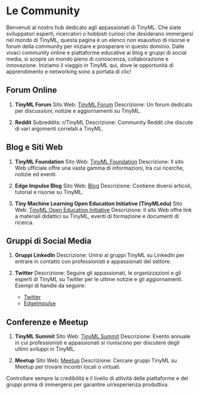 # Le Community {#sec-communities}

Benvenuti al nostro hub dedicato agli appassionati di TinyML. Che siate sviluppatori esperti, ricercatori o hobbisti curiosi che desiderano immergersi nel mondo di TinyML, questa pagina è un elenco non esaustivo di risorse e forum della community per iniziare e prosperare in questo dominio. Dalle vivaci community online e piattaforme educative ai blog e gruppi di social media, si scopre un mondo pieno di conoscenza, collaborazione e innovazione. Iniziamo il viaggio in TinyML qui, dove le opportunità di apprendimento e networking sono a portata di clic!

## Forum Online

1. **TinyML Forum**
   Sito Web: [TinyML Forum](https://forums.tinyml.org/)
   Descrizione: Un forum dedicato per discussioni, notizie e aggiornamenti su TinyML.

2. **Reddit**
   Subreddits: r/TinyML
   Descrizione: Community Reddit che discute di vari argomenti correlati a TinyML.

## Blog e Siti Web

1. **TinyML Foundation**
   Sito Web: [TinyML Foundation](https://tinyml.org/)
   Descrizione: Il sito Web ufficiale offre una vasta gamma di informazioni, tra cui ricerche, notizie ed eventi.

2. **Edge Impulse Blog**
   Sito Web: [Blog](https://www.edgeimpulse.com/blog)
   Descrizione: Contiene diversi articoli, tutorial e risorse su TinyML.

3. **Tiny Machine Learning Open Education Initiative (TinyMLedu)**
   Sito Web: [TinyML Open Education Initiative](https://tinymledu.org/)
   Descrizione: Il sito Web offre link a materiali didattici su TinyML, eventi di formazione e documenti di ricerca.

## Gruppi di Social Media

1. **Gruppi LinkedIn**
   Descrizione: Unirsi ai gruppi TinyML su LinkedIn per entrare in contatto con professionisti e appassionati del settore.

2. **Twitter**
   Descrizione: Seguire gli appassionati, le organizzazioni e gli esperti di TinyML su Twitter per le ultime notizie e gli aggiornamenti.
   Esempi di handle da seguire:
   - [Twitter](https://twitter.com/tinymlf)
   - [EdgeImpulse](https://twitter.com/EdgeImpulse)

## Conferenze e Meetup

1. **TinyML Summit**
   Sito Web: [TinyML Summit](https://www.tinyml.org/)
   Descrizione: Evento annuale in cui professionisti e appassionati si riuniscono per discutere degli ultimi sviluppi in TinyML.

2. **Meetup**
   Sito Web: [Meetup](https://www.meetup.com/pro/tinyml)
   Descrizione: Cercare gruppi TinyML su Meetup per trovare incontri locali o virtuali.

Controllare sempre la credibilità e il livello di attività delle piattaforme e dei gruppi prima di immergersi per garantire un'esperienza produttiva.
